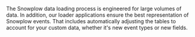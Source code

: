 The Snowplow data loading process is engineered for large volumes of data. In addition, our loader applications ensure the best representation of Snowplow events. That includes automatically adjusting the tables to account for your custom data, whether it's new event types or new fields.
